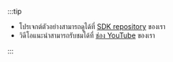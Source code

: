 :::tip

- โปรเจกต์ตัวอย่างสามารถดูได้ที่ [SDK repository](https://github.com/logto-io/js/tree/master/packages/react-sample) ของเรา
- วิดีโอแนะนำสามารถรับชมได้ที่ [ช่อง YouTube](https://youtu.be/pvKYt8QFppE) ของเรา

:::
